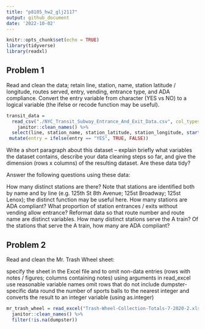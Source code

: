 ```yaml
---
title: "p8105_hw2_glj2117"
output: github_document
date: '2022-10-02'
---
```


```r
knitr::opts_chunk$set(echo = TRUE)
library(tidyverse)
library(readxl)
```

## Problem 1

Read and clean the data; retain line, station, name, station latitude / longitude, routes served, entry, vending, entrance type, and ADA compliance. Convert the entry variable from character (YES vs NO) to a logical variable (the ifelse or recode function may be useful).

```r
transit_data = 
  read_csv("./NYC_Transit_Subway_Entrance_And_Exit_Data.csv", col_types = cols(Route8 = "c", Route9 = "c", Route10 = "c", Route11 = "c")) %>% 
    janitor::clean_names() %>% 
  select(line, station_name, station_latitude, station_longitude, starts_with("route"), entry, exit_only, vending, entrance_type, ada) %>% 
 mutate(entry = ifelse(entry == "YES", TRUE, FALSE))

```
Write a short paragraph about this dataset – explain briefly what variables the dataset contains, describe your data cleaning steps so far, and give the dimension (rows x columns) of the resulting dataset. Are these data tidy?


Answer the following questions using these data:

How many distinct stations are there? Note that stations are identified both by name and by line (e.g. 125th St 8th Avenue; 125st Broadway; 125st Lenox); the distinct function may be useful here.
How many stations are ADA compliant?
What proportion of station entrances / exits without vending allow entrance?
Reformat data so that route number and route name are distinct variables. How many distinct stations serve the A train? Of the stations that serve the A train, how many are ADA compliant?


## Problem 2

Read and clean the Mr. Trash Wheel sheet:

specify the sheet in the Excel file and to omit non-data entries (rows with notes / figures; columns containing notes) using arguments in read_excel
use reasonable variable names
omit rows that do not include dumpster-specific data
round the number of sports balls to the nearest integer and converts the result to an integer variable (using as.integer)

```r
mr_trash_wheel = read_excel("Trash-Wheel-Collection-Totals-7-2020-2.xlsx", sheet = "Mr. Trash Wheel", range = "A2:N535") %>% 
  janitor::clean_names() %>% 
  filter(!is.na(dumpster))
```


